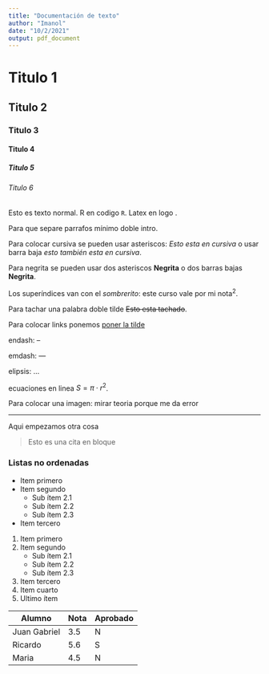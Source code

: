 ```yaml
---
title: "Documentación de texto"
author: "Imanol"
date: "10/2/2021"
output: pdf_document
---
```


# Titulo 1

## Titulo 2

### Titulo 3

#### Titulo 4

##### Titulo 5

###### Titulo 6

Esto es texto normal. R en codigo `R`. Latex en logo \LaTeX.

Para que separe parrafos mínimo doble intro.

Para colocar cursiva se pueden usar asteriscos: *Esto esta en cursiva* o usar barra baja _esto también esta en cursiva_.

Para negrita se pueden usar dos asteriscos **Negrita** o dos barras bajas __Negrita__.

Los superíndices van con el *sombrerito*: este curso vale por mi nota^2^.

Para tachar una palabra doble tilde ~~Esto esta tachado~~.

Para colocar links ponemos [poner la tilde](https://www.youtube.com/watch?v=CYZNJjLBJyM&ab_channel=ZakstroxVizciu5GameplaysYTutoriales)

endash: --

emdash: ---

elipsis: ...

ecuaciones en linea $S= \pi\cdot r^2$.

Para colocar una imagen: mirar teoria porque me da error

***

Aqui empezamos otra cosa

> Esto es una cita en bloque

### Listas no ordenadas

* Item primero
* Item segundo
    + Sub ítem 2.1
    + Sub ítem 2.2
    + Sub ítem 2.3
* Item tercero

1. Item primero
2. Item segundo
    + Sub ítem 2.1
    + Sub ítem 2.2
    + Sub ítem 2.3
3. Item tercero
1. Item cuarto
1. Ultimo ítem


Alumno        |  Nota   |    Aprobado
--------------|---------|----------
Juan Gabriel  |   3.5   |     N
Ricardo       |   5.6   |     S
Maria         |   4.5   |     N